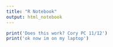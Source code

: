 ```yaml
---
title: "R Notebook"
output: html_notebook
---
```




```r
print('Does this work? Cory PC 11/12')
print('ok now im on my laptop')

```

